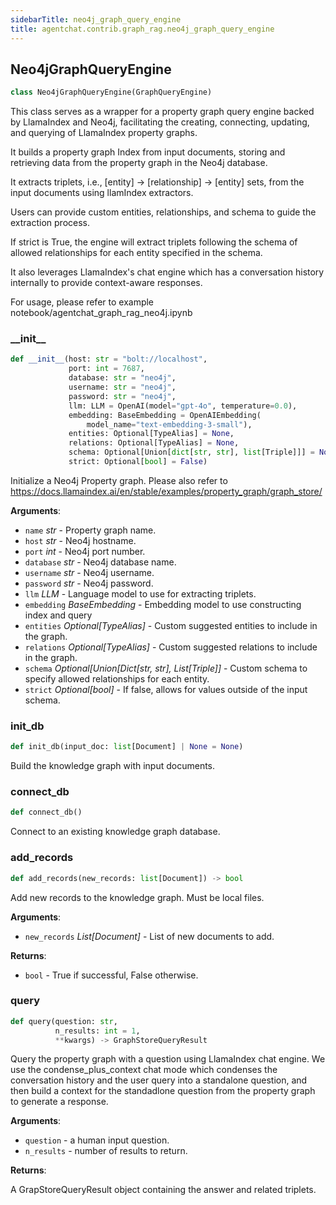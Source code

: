 ```yaml
---
sidebarTitle: neo4j_graph_query_engine
title: agentchat.contrib.graph_rag.neo4j_graph_query_engine
---
```


## Neo4jGraphQueryEngine

```python
class Neo4jGraphQueryEngine(GraphQueryEngine)
```

This class serves as a wrapper for a property graph query engine backed by LlamaIndex and Neo4j,
facilitating the creating, connecting, updating, and querying of LlamaIndex property graphs.

It builds a property graph Index from input documents,
storing and retrieving data from the property graph in the Neo4j database.

It extracts triplets, i.e., [entity] -> [relationship] -> [entity] sets,
from the input documents using llamIndex extractors.

Users can provide custom entities, relationships, and schema to guide the extraction process.

If strict is True, the engine will extract triplets following the schema
of allowed relationships for each entity specified in the schema.

It also leverages LlamaIndex's chat engine which has a conversation history internally to provide context-aware responses.

For usage, please refer to example notebook/agentchat_graph_rag_neo4j.ipynb

### \_\_init\_\_

```python
def __init__(host: str = "bolt://localhost",
             port: int = 7687,
             database: str = "neo4j",
             username: str = "neo4j",
             password: str = "neo4j",
             llm: LLM = OpenAI(model="gpt-4o", temperature=0.0),
             embedding: BaseEmbedding = OpenAIEmbedding(
                 model_name="text-embedding-3-small"),
             entities: Optional[TypeAlias] = None,
             relations: Optional[TypeAlias] = None,
             schema: Optional[Union[dict[str, str], list[Triple]]] = None,
             strict: Optional[bool] = False)
```

Initialize a Neo4j Property graph.
Please also refer to https://docs.llamaindex.ai/en/stable/examples/property_graph/graph_store/

**Arguments**:

- `name` _str_ - Property graph name.
- `host` _str_ - Neo4j hostname.
- `port` _int_ - Neo4j port number.
- `database` _str_ - Neo4j database name.
- `username` _str_ - Neo4j username.
- `password` _str_ - Neo4j password.
- `llm` _LLM_ - Language model to use for extracting triplets.
- `embedding` _BaseEmbedding_ - Embedding model to use constructing index and query
- `entities` _Optional[TypeAlias]_ - Custom suggested entities to include in the graph.
- `relations` _Optional[TypeAlias]_ - Custom suggested relations to include in the graph.
- `schema` _Optional[Union[Dict[str, str], List[Triple]]_ - Custom schema to specify allowed relationships for each entity.
- `strict` _Optional[bool]_ - If false, allows for values outside of the input schema.

### init\_db

```python
def init_db(input_doc: list[Document] | None = None)
```

Build the knowledge graph with input documents.

### connect\_db

```python
def connect_db()
```

Connect to an existing knowledge graph database.

### add\_records

```python
def add_records(new_records: list[Document]) -> bool
```

Add new records to the knowledge graph. Must be local files.

**Arguments**:

- `new_records` _List[Document]_ - List of new documents to add.
  

**Returns**:

- `bool` - True if successful, False otherwise.

### query

```python
def query(question: str,
          n_results: int = 1,
          **kwargs) -> GraphStoreQueryResult
```

Query the property graph with a question using LlamaIndex chat engine.
We use the condense_plus_context chat mode
which condenses the conversation history and the user query into a standalone question,
and then build a context for the standadlone question
from the property graph to generate a response.

**Arguments**:

- `question` - a human input question.
- `n_results` - number of results to return.
  

**Returns**:

  A GrapStoreQueryResult object containing the answer and related triplets.

